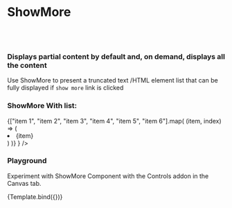 
<Meta title="Design System/ShowMore" component={ShowMore} />

# ShowMore
<br/><br/> 

### Displays partial content by default and, on demand, displays all the content

Use ShowMore to present a truncated text /HTML element list that can be fully displayed if `show more` link is clicked

<Preview withToolbar>
  <Story name="Standard">
    <ShowMore content="Lorem ipsum dolor sit amet, consectetur adipiscing elit. Donec vitae mollis velit. Vestibulum lacinia nisi vitae lorem sollicitudin, vel ultricies enim suscipit. Etiam vel sodales dolor. Nunc iaculis quis arcu faucibus tincidunt. Maecenas blandit dapibus porttitor. Quisque sed mauris elit. Ut placerat, augue ut blandit ultricies, nunc nulla vehicula mi, in vehicula urna lectus nec nibh. Aenean quis risus imperdiet, bibendum mauris vitae, consequat tortor. Donec aliquam ante vel turpis fringilla facilisis. Integer varius non lacus id ultrices. In eleifend dolor ante, congue placerat elit maximus eget. Duis varius ligula erat, et varius neque euismod ac. In vitae posuere nisl. Sed non justo tortor. Integer risus est, feugiat at ultrices vitae, pretium in est. In vel tristique augue. Nam tempor neque erat, vitae cursus diam eleifend non. Aliquam libero odio, vestibulum at nunc sit amet, suscipit suscipit libero. Nam ac pretium felis, eu convallis libero. Phasellus quis odio sit amet nibh tempor placerat non sed nunc. Aliquam pellentesque efficitur iaculis. Cras eget gravida leo.  Ut sed mattis erat. In in nunc eu ligula egestas viverra. Pellentesque habitant morbi tristique senectus et netus et malesuada fames ac turpis egestas. Curabitur fermentum sem mauris, semper consequat urna sagittis sed. Maecenas lacinia nulla lorem, quis condimentum orci ultricies quis. Aliquam erat volutpat. Vestibulum volutpat, metus quis malesuada lobortis, quam erat accumsan lectus, nec bibendum leo libero facilisis risus. Nulla sed viverra orci." />
  </Story>
</Preview>

<ArgsTable of={ShowMore} />

### ShowMore With list:
  <Story name="WithList">
    <ShowMore
      content={
        <ul>
          {["item 1", "item 2", "item 3", "item 4", "item 5", "item 6"].map(
            (item, index) => (
              <li key={`example-list-${index}`}>{item}</li>
            )
          )}
        </ul>
      }
    />
  </Story>

### Playground

Experiment with ShowMore Component with the Controls addon in the Canvas tab.


<Canvas>
  <Story name="Controls" args={{
    content: `Lorem ipsum dolor sit amet, consectetur adipiscing elit. Donec vitae mollis velit. Vestibulum lacinia nisi vitae lorem sollicitudin, vel ultricies enim suscipit. Etiam vel sodales dolor. Nunc iaculis quis arcu faucibus tincidunt. Maecenas blandit dapibus porttitor. Quisque sed mauris elit. Ut placerat, augue ut blandit ultricies, nunc nulla vehicula mi, in vehicula urna lectus nec nibh. Aenean quis risus imperdiet, bibendum mauris vitae, consequat tortor. Donec aliquam ante vel turpis fringilla facilisis. Integer varius non lacus id ultrices. In eleifend dolor ante, congue placerat elit maximus eget. Duis varius ligula erat, et varius neque euismod ac. In vitae posuere nisl. Sed non justo tortor. Integer risus est, feugiat at ultrices vitae, pretium in est. In vel tristique augue. Nam tempor neque erat, vitae cursus diam eleifend non. Aliquam libero odio, vestibulum at nunc sit amet, suscipit suscipit libero. Nam ac pretium felis, eu convallis libero. Phasellus quis odio sit amet nibh tempor placerat non sed nunc. Aliquam pellentesque efficitur iaculis. Cras eget gravida leo.  Ut sed mattis erat. In in nunc eu ligula egestas viverra. Pellentesque habitant morbi tristique senectus et netus et malesuada fames ac turpis egestas. Curabitur fermentum sem mauris, semper consequat urna sagittis sed. Maecenas lacinia nulla lorem, quis condimentum orci ultricies quis. Aliquam erat volutpat. Vestibulum volutpat, metus quis malesuada lobortis, quam erat accumsan lectus, nec bibendum leo libero facilisis risus. Nulla sed viverra orci.`,
  }}>
    {Template.bind({})}
  </Story>
</Canvas> 
